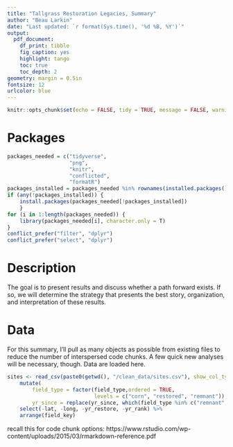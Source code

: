 ```yaml
---
title: "Tallgrass Restoration Legacies, Summary"
author: "Beau Larkin"
date: "Last updated: `r format(Sys.time(), '%d %B, %Y')`"
output:
  pdf_document:
    df_print: tibble
    fig_caption: yes
    highlight: tango
    toc: true
    toc_depth: 2
geometry: margin = 0.5in
fontsize: 12
urlcolor: blue
---
```


```r
knitr::opts_chunk$set(echo = FALSE, tidy = TRUE, message = FALSE, warning = FALSE)
```

# Packages

```r
packages_needed = c("tidyverse",
                    "png",
                    "knitr",
                    "conflicted",
                    "formatR")
packages_installed = packages_needed %in% rownames(installed.packages())
if (any(!packages_installed)) {
    install.packages(packages_needed[!packages_installed])
    }
for (i in 1:length(packages_needed)) {
    library(packages_needed[i], character.only = T)
}
conflict_prefer("filter", "dplyr")
conflict_prefer("select", "dplyr")
```

# Description
The goal is to present results and discuss whether a path forward exists. If so, we will determine
the strategy that presents the best story, organization, and interpretation of these results. 

# Data
For this summary, I'll pull as many objects as possible from existing files to reduce the number of 
interspersed code chunks. A few quick new analyses will be necessary, though. Data are loaded here. 

```r
sites <- read_csv(paste0(getwd(), "/clean_data/sites.csv"), show_col_types = FALSE) %>%
    mutate(
        field_type = factor(field_type,ordered = TRUE,
                            levels = c("corn", "restored", "remnant")),
        yr_since = replace(yr_since, which(field_type %in% c("remnant", "corn")), NA)) %>%
    select(-lat, -long, -yr_restore, -yr_rank) %>% 
    arrange(field_key)
```



recall this for code chunk options: https://www.rstudio.com/wp-content/uploads/2015/03/rmarkdown-reference.pdf